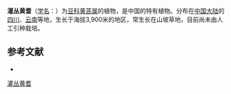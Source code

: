 {{Speciesbox
| name = 灌丛黄耆
| status = 
| status_system = 
| image =
| genus = Astragalus
| species = dumetorum
| authority = Hand.-Mazz.
}}

'''灌丛黄耆'''（[[学名|学名]]：{{lang|la|''Astragalus dumetorum''}}）为[[豆科|豆科]][[黄芪属|黄芪属]]的植物，是中国的特有植物。分布在[[中国大陆|中国大陆]]的[[四川|四川]]、[[云南|云南]]等地，生长于海拔3,900米的地区，常生长在山坡草地，目前尚未由人工引种栽培。

== 参考文献 ==
<div class="references-small">
* {{cite web| url =http://www.bioinfo.cn/db05/KmzwSpecies.php?action=view&id=15677| title =灌丛黄耆| work =《中国高等植物数据库全库》| publisher =中国科学院微生物研究所| author =昆明植物研究所| accessdate =2009-02-24| deadurl =yes| archiveurl =https://web.archive.org/web/20160305090827/http://www.bioinfo.cn/db05/KmzwSpecies.php?action=view&id=15677| archivedate =2016-03-05}}
</div>
{{Taxonbar|from=Q15228061}}

[[Category:黄芪属|灌丛黄耆]]


{{植物小作品}}